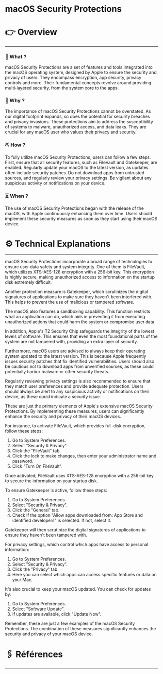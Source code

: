 # macOS Security Protections


# 👉 Overview

---

### 👀 What ?

macOS Security Protections are a set of features and tools integrated into the macOS operating system, designed by Apple to ensure the security and privacy of users. They encompass encryption, app security, privacy controls and more. Their fundamental concepts revolve around providing multi-layered security, from the system core to the apps.


### 🧐 Why ?

The importance of macOS Security Protections cannot be overstated. As our digital footprint expands, so does the potential for security breaches and privacy invasions. These protections aim to address the susceptibility of systems to malware, unauthorized access, and data leaks. They are crucial for any macOS user who values their privacy and security.


### ⛏️ How ?

To fully utilize macOS Security Protections, users can follow a few steps. First, ensure that all security features, such as FileVault and Gatekeeper, are enabled. Regularly update your macOS to the latest version, as updates often include security patches. Do not download apps from untrusted sources, and regularly review your privacy settings. Be vigilant about any suspicious activity or notifications on your device.


### ⏳ When ?

The use of macOS Security Protections began with the release of the macOS, with Apple continuously enhancing them over time. Users should implement these security measures as soon as they start using their macOS device.


# ⚙️ Technical Explanations

---

macOS Security Protections incorporate a broad range of technologies to ensure user data safety and system integrity. One of them is FileVault, which utilizes XTS-AES-128 encryption with a 256-bit key. This encryption is highly secure, making unauthorized access to information on the startup disk extremely difficult.

Another protection measure is Gatekeeper, which scrutinizes the digital signatures of applications to make sure they haven't been interfered with. This helps to prevent the use of malicious or tampered software.

The macOS also features a sandboxing capability. This function restricts what an application can do, which aids in preventing it from executing unauthorized actions that could harm the system or compromise user data.

In addition, Apple's T2 Security Chip safeguards the integrity of the lowest levels of software. This ensures that even the most foundational parts of the system are not tampered with, providing an extra layer of security.

Furthermore, macOS users are advised to always keep their operating system updated to the latest version. This is because Apple frequently issues security patches that fix identified vulnerabilities. Users should also be cautious not to download apps from unverified sources, as these could potentially harbor malware or other security threats.

Regularly reviewing privacy settings is also recommended to ensure that they match user preferences and provide adequate protection. Users should always be alert to any suspicious activity or notifications on their device, as these could indicate a security issue.

These are just the primary elements of Apple's extensive macOS Security Protections. By implementing these measures, users can significantly enhance the security and privacy of their macOS devices.

For instance, to activate FileVault, which provides full-disk encryption, follow these steps:

1. Go to System Preferences.
2. Select "Security & Privacy".
3. Click the "FileVault" tab.
4. Click the lock to make changes, then enter your administrator name and password.
5. Click "Turn On FileVault".

Once activated, FileVault uses XTS-AES-128 encryption with a 256-bit key to secure the information on your startup disk.

To ensure Gatekeeper is active, follow these steps:

1. Go to System Preferences.
2. Select "Security & Privacy".
3. Click the "General" tab.
4. Check if the option "Allow apps downloaded from: App Store and identified developers" is selected. If not, select it.

Gatekeeper will then scrutinize the digital signatures of applications to ensure they haven't been tampered with.

For privacy settings, which control which apps have access to personal information:

1. Go to System Preferences.
2. Select "Security & Privacy".
3. Click the "Privacy" tab.
4. Here you can select which apps can access specific features or data on your Mac.

It's also crucial to keep your macOS updated. You can check for updates by:

1. Go to System Preferences.
2. Select "Software Update".
3. If updates are available, click "Update Now".

Remember, these are just a few examples of the macOS Security Protections. The combination of these measures significantly enhances the security and privacy of your macOS device.

# 🖇️ Références

---